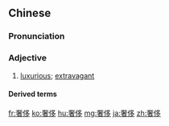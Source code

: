 ==Chinese==
{{zh-forms}}

===Pronunciation===
{{zh-pron
|m=shēchǐ
|c=ce1 ci2,se1 ci2
|mn=qz:chhia-chhír/tw,xm,zz:chhia-chhí
|ma=Zh-shechi.ogg
|cat=a
}}

===Adjective===
{{zh-adj}}

# [[luxurious]]; [[extravagant]]

====Derived terms====
{{zh-der|奢侈品}}

{{zh-cat|Advanced}}

[[fr:奢侈]]
[[ko:奢侈]]
[[hu:奢侈]]
[[mg:奢侈]]
[[ja:奢侈]]
[[zh:奢侈]]